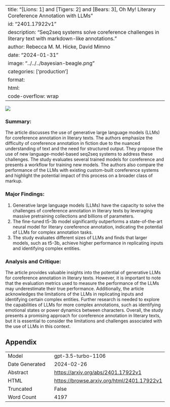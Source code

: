 
---
title: "[Lions: 1] and [Tigers: 2] and [Bears: 3], Oh My! Literary Coreference Annotation with LLMs"
id: "2401.17922v1"
description: "Seq2seq systems solve coreference challenges in literary text with markdown-like annotations."
author: Rebecca M. M. Hicke, David Mimno
date: "2024-01-31"
image: "../../../bayesian-beagle.png"
categories: ['production']
format:
  html:
    code-overflow: wrap
---

![](../../../bayesian-beagle.png)

### Summary:
The article discusses the use of generative large language models (LLMs) for coreference annotation in literary texts. The authors emphasize the difficulty of coreference annotation in fiction due to the nuanced understanding of text and the need for structured output. They propose the use of new language-model-based seq2seq systems to address these challenges. The study evaluates several trained models for coreference and presents a workflow for training new models. The authors also compare the performance of the LLMs with existing custom-built coreference systems and highlight the potential impact of this process on a broader class of markup.

### Major Findings:
1. Generative large language models (LLMs) have the capacity to solve the challenges of coreference annotation in literary texts by leveraging massive pretraining collections and billions of parameters.
2. The fine-tuned t5-3b model significantly outperforms a state-of-the-art neural model for literary coreference annotation, indicating the potential of LLMs for complex annotation tasks.
3. The study evaluates different sizes of LLMs and finds that larger models, such as t5-3b, achieve higher performance in replicating inputs and identifying complex entities.

### Analysis and Critique:
The article provides valuable insights into the potential of generative LLMs for coreference annotation in literary texts. However, it is important to note that the evaluation metrics used to measure the performance of the LLMs may underestimate their true performance. Additionally, the article acknowledges the limitations of the LLMs in replicating inputs and identifying certain complex entities. Further research is needed to explore the capabilities of LLMs for more complex annotations, such as identifying emotional states or power dynamics between characters. Overall, the study presents a promising approach for coreference annotation in literary texts, but it is essential to consider the limitations and challenges associated with the use of LLMs in this context.

## Appendix

|          |          |
|----------|----------|
| Model     | gpt-3.5-turbo-1106       |
| Date Generated     | 2024-02-26       |
| Abstract | [https://arxiv.org/abs/2401.17922v1](https://arxiv.org/abs/2401.17922v1)        |
| HTML     | [https://browse.arxiv.org/html/2401.17922v1](https://browse.arxiv.org/html/2401.17922v1)       |
| Truncated       | False       |
| Word Count       | 4197       |